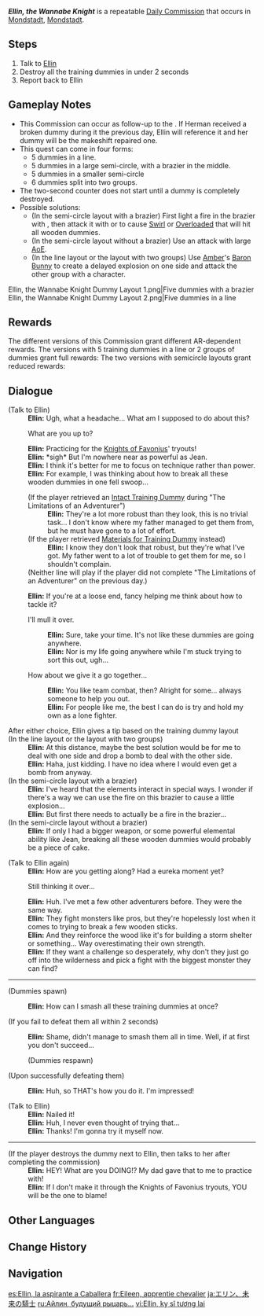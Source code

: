 {{Quest Infobox
|id            = 20044; 20050; 20053; 20065; 20066
|type          = Commission
|image         = Commission Ellin, the Wannabe Knight.png
|npc           = Ellin
|prev          = The Limitations of an Adventurer
|startLocation = [[Mondstadt City|Mondstadt]], [[Mondstadt]]
|region        = Mondstadt
|area          = Starfell Valley
|subarea       = Mondstadt City
|characters    = Ellin; Traveler
|otherRewards  = 
* AR-Dependent Rewards
}}
'''''Ellin, the Wannabe Knight''''' is a repeatable [[Daily Commission]] that occurs in [[Mondstadt City|Mondstadt]], [[Mondstadt]].

==Steps==
# Talk to [[Ellin]]
# Destroy all the training dummies in under 2 seconds
# Report back to Ellin

==Gameplay Notes==
* This Commission can occur as follow-up to the {{Quest|The Limitations of an Adventurer}}. If Herman received a broken dummy during it the previous day, Ellin will reference it and her dummy will be the makeshift repaired one.
* This quest can come in four forms:
** 5 dummies in a line.
** 5 dummies in a large semi-circle, with a brazier in the middle.
** 5 dummies in a smaller semi-circle
** 6 dummies split into two groups.
* The two-second counter does not start until a dummy is completely destroyed.
* Possible solutions:
** (In the semi-circle layout with a brazier) First light a fire in the brazier with {{Pyro}}, then attack it with {{Anemo}} or {{Electro}} to cause [[Swirl]] or [[Overloaded]] that will hit all wooden dummies.
** (In the semi-circle layout without a brazier) Use an attack with large [[AoE]].
** (In the line layout or the layout with two groups) Use [[Amber]]'s [[Baron Bunny]] to create a delayed explosion on one side and attack the other group with a character.
<gallery>
Ellin, the Wannabe Knight Dummy Layout 1.png|Five dummies with a brazier
Ellin, the Wannabe Knight Dummy Layout 2.png|Five dummies in a line
</gallery>

==Rewards==
The different versions of this Commission grant different AR-dependent rewards. The versions with 5 training dummies in a line or 2 groups of dummies grant full rewards:
{{Commission Rewards|full|tableonly=1}}
The two versions with semicircle layouts grant reduced rewards:
{{Commission Rewards|low|tableonly=1}}

==Dialogue==
{{Quest Description|Ellin is working hard to become a knight, but her training doesn't seem to work out. She seems to need some guidance...}}
{{Dialogue Start}}
;(Talk to Ellin)
:'''Ellin:''' Ugh, what a headache... What am I supposed to do about this?
:{{DIcon|Quest}} What are you up to?
:'''Ellin:''' Practicing for the [[Knights of Favonius]]' tryouts!
:'''Ellin:''' *sigh* But I'm nowhere near as powerful as Jean.
:'''Ellin:''' I think it's better for me to focus on technique rather than power.
:'''Ellin:''' For example, I was thinking about how to break all these wooden dummies in one fell swoop...
:;(If the player retrieved an [[Intact Training Dummy]] during "The Limitations of an Adventurer")
::'''Ellin:''' They're a lot more robust than they look, this is no trivial task... I don't know where my father managed to get them from, but he must have gone to a lot of effort.
:;(If the player retrieved [[Materials for Training Dummy]] instead)
::'''Ellin:''' I know they don't look that robust, but they're what I've got. My father went to a lot of trouble to get them for me, so I shouldn't complain.
:;(Neither line will play if the player did not complete "The Limitations of an Adventurer" on the previous day.)
:'''Ellin:''' If you're at a loose end, fancy helping me think about how to tackle it?
:{{DIcon}}  I'll mull it over.
::'''Ellin:''' Sure, take your time. It's not like these dummies are going anywhere.
::'''Ellin:''' Nor is my life going anywhere while I'm stuck trying to sort this out, ugh...
:{{DIcon}} How about we give it a go together...
::'''Ellin:''' You like team combat, then? Alright for some... always someone to help you out.
::'''Ellin:''' For people like me, the best I can do is try and hold my own as a lone fighter.
;After either choice, Ellin gives a tip based on the training dummy layout{{colon}}
;(In the line layout or the layout with two groups)
:'''Ellin:''' At this distance, maybe the best solution would be for me to deal with one side and drop a bomb to deal with the other side.
:'''Ellin:''' Haha, just kidding. I have no idea where I would even get a bomb from anyway.
;(In the semi-circle layout with a brazier)
:'''Ellin:''' I've heard that the elements interact in special ways. I wonder if there's a way we can use the fire on this brazier to cause a little explosion...
:'''Ellin:''' But first there needs to actually be a fire in the brazier...
;(In the semi-circle layout without a brazier)
:'''Ellin:''' If only I had a bigger weapon, or some powerful elemental ability like Jean, breaking all these wooden dummies would probably be a piece of cake.

;(Talk to Ellin again)
:'''Ellin:''' How are you getting along? Had a eureka moment yet?
:{{DIcon|Quest}} Still thinking it over...
:'''Ellin:''' Huh. I've met a few other adventurers before. They were the same way.
:'''Ellin:''' They fight monsters like pros, but they're hopelessly lost when it comes to trying to break a few wooden sticks.
:'''Ellin:''' And they reinforce the wood like it's for building a storm shelter or something... Way overestimating their own strength.
:'''Ellin:''' If they want a challenge so desperately, why don't they just go off into the wilderness and pick a fight with the biggest monster they can find?
----
;(Dummies spawn)
:{{A|vo wdlq001 6 ellin 01.ogg}} '''Ellin:''' How can I smash all these training dummies at once?

;(If you fail to defeat them all within 2 seconds)
:{{A|vo wdlq001 6 ellin 02.ogg}} '''Ellin:''' Shame, didn't manage to smash them all in time. Well, if at first you don't succeed...
:;(Dummies respawn)

;(Upon successfully defeating them)
:{{A|vo wdlq001 6 ellin 03.ogg}} '''Ellin:''' Huh, so THAT's how you do it. I'm impressed!

;(Talk to Ellin)
:'''Ellin:''' Nailed it!
:'''Ellin:''' Huh, I never even thought of trying that...
:'''Ellin:''' Thanks! I'm gonna try it myself now.
----
;(If the player destroys the dummy next to Ellin, then talks to her after completing the commission)
:'''Ellin:''' HEY! What are you DOING!? My dad gave that to me to practice with!
:'''Ellin:''' If I don't make it through the Knights of Favonius tryouts, YOU will be the one to blame!
{{Dialogue End}}
<!--
==Video Guides==
{{EVT
|video1   = CZ1KHYU_GpI
|caption1 = Ellin, the Wannabe Knight (All F2P Solutions)
}}
-->
==Other Languages==
{{Other Languages
|en      = Ellin, the Wannabe Knight
|zhs     = 艾琳，未来的骑士&mdash;&mdash;
|zhs_rm  = Àilín, Wèilái de Qíshì{{lmdash}}
|zht     = 艾琳，未來的騎士&mdash;&mdash;
|zht_rm  = Àilín, Wèilái de Qíshì{{lmdash}}
|zh_tl   = Ellin, Future Knight
|ja      = エリン、未来の騎士
|ja_rm   = Erin, Mirai no Kishi
|ja_tl   = Ellin, the Future Knight
|ko      = 엘린, 미래의 기사&mdash;&mdash;
|ko_rm   = Ellin, Mirae-ui Gisa{{lmdash}}
|ko_tl   = Ellin, the Future Knight
|es      = Ellin, la aspirante a Caballera
|es_tl   = Ellin, the Knight Hopeful
|fr      = Eileen, apprentie chevalier
|fr_tl   = Ellin, Apprentice Knight
|ru      = Айлин, будущий рыцарь...
|ru_tl   = Ellin, Future Knight...
|th      = Ellin ตะกายสู่อัศวิน...
|th_rm   = 
|th_tl   = Ellin Scrambles To Become a Knight...
|vi      = Ellin, kỵ sĩ tương lai
|vi_tl   = Ellin, The Future Knight
|de      = Künftiger Ritter Ellin
|de_tl   = Future Knight Ellin
|id      = Impian Ellin Menjadi Knight
|id_tl   = Ellin's Dream To Become a Knight
|pt      = Ellin, a Cavaleira do Futuro
|pt_tl   = Ellin, the Knight of the Future
|pt_note = {{pt|Cavaleira}} is a feminine term.
|tr      = Geleceğin Şövalyesi Ellin
|tr_tl   = Future Knight Ellin
|it      = Ellin, l'aspirante cavaliere
|it_tl   = 
}}

==Change History==
{{Change History|1.0}}

==Navigation==
{{Commission Navbox|Mondstadt|In Series}}

[[es:Ellin, la aspirante a Caballera]]
[[fr:Eileen, apprentie chevalier]]
[[ja:エリン、未来の騎士]]
[[ru:Айлин, будущий рыцарь...]]
[[vi:Ellin, kỵ sĩ tương lai]]